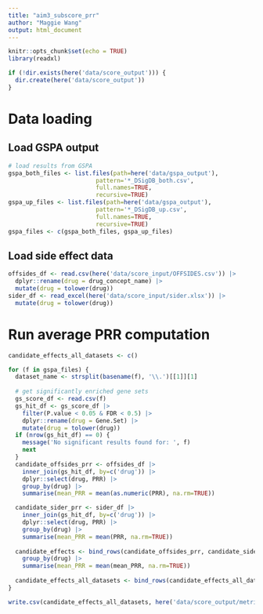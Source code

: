 ```yaml
---
title: "aim3_subscore_prr"
author: "Maggie Wang"
output: html_document
---
```


```r
knitr::opts_chunk$set(echo = TRUE)
library(readxl)

if (!dir.exists(here('data/score_output'))) {
  dir.create(here('data/score_output'))
}
```

# Data loading
## Load GSPA output
```r
# load results from GSPA 
gspa_both_files <- list.files(path=here('data/gspa_output'),
                         pattern='*_DSigDB_both.csv',
                         full.names=TRUE,
                         recursive=TRUE)
gspa_up_files <- list.files(path=here('data/gspa_output'),
                         pattern='*_DSigDB_up.csv',
                         full.names=TRUE,
                         recursive=TRUE)
gspa_files <- c(gspa_both_files, gspa_up_files)
```

## Load side effect data
```r
offsides_df <- read.csv(here('data/score_input/OFFSIDES.csv')) |>
  dplyr::rename(drug = drug_concept_name) |>
  mutate(drug = tolower(drug))
sider_df <- read_excel(here('data/score_input/sider.xlsx')) |>
  mutate(drug = tolower(drug))
```

# Run average PRR computation
```r

candidate_effects_all_datasets <- c()

for (f in gspa_files) {
  dataset_name <- strsplit(basename(f), '\\.')[[1]][1]
  
  # get significantly enriched gene sets
  gs_score_df <- read.csv(f)
  gs_hit_df <- gs_score_df |>
    filter(P.value < 0.05 & FDR < 0.5) |>
    dplyr::rename(drug = Gene.Set) |>
    mutate(drug = tolower(drug))
  if (nrow(gs_hit_df) == 0) {
    message('No significant results found for: ', f)
    next
  }
  candidate_offsides_prr <- offsides_df |>
    inner_join(gs_hit_df, by=c('drug')) |>
    dplyr::select(drug, PRR) |>
    group_by(drug) |>
    summarise(mean_PRR = mean(as.numeric(PRR), na.rm=TRUE)) 

  candidate_sider_prr <- sider_df |>
    inner_join(gs_hit_df, by=c('drug')) |>
    dplyr::select(drug, PRR) |>
    group_by(drug) |>
    summarise(mean_PRR = mean(PRR, na.rm=TRUE))
  
  candidate_effects <- bind_rows(candidate_offsides_prr, candidate_sider_prr) |>
    group_by(drug) |>
    summarise(mean_PRR = mean(mean_PRR, na.rm=TRUE))
  
  candidate_effects_all_datasets <- bind_rows(candidate_effects_all_datasets, candidate_effects)
}

write.csv(candidate_effects_all_datasets, here('data/score_output/metric_prr.csv'), row.names=FALSE)
```

